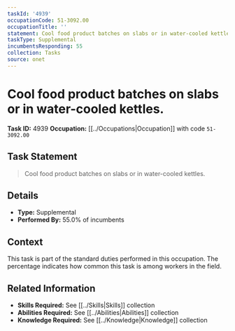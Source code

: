 ```yaml
---
taskId: '4939'
occupationCode: 51-3092.00
occupationTitle: ''
statement: Cool food product batches on slabs or in water-cooled kettles.
taskType: Supplemental
incumbentsResponding: 55
collection: Tasks
source: onet
---
```

# Cool food product batches on slabs or in water-cooled kettles.

**Task ID:** 4939
**Occupation:** [[../Occupations|Occupation]] with code `51-3092.00`

## Task Statement

> Cool food product batches on slabs or in water-cooled kettles.

## Details

- **Type:** Supplemental
- **Performed By:** 55.0% of incumbents

## Context

This task is part of the standard duties performed in this occupation. The percentage indicates how common this task is among workers in the field.

## Related Information

- **Skills Required:** See [[../Skills|Skills]] collection
- **Abilities Required:** See [[../Abilities|Abilities]] collection
- **Knowledge Required:** See [[../Knowledge|Knowledge]] collection
